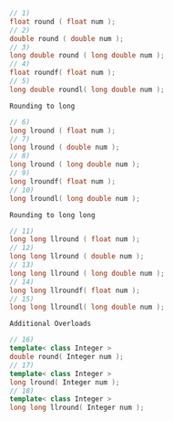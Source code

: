 ```cpp
// 1)
float round ( float num );
// 2)
double round ( double num );
// 3)
long double round ( long double num );
// 4)
float roundf( float num );
// 5)
long double roundl( long double num );
```

`Rounding to long` 

```cpp
// 6)
long lround ( float num );
// 7)
long lround ( double num );
// 8)
long lround ( long double num );
// 9)
long lroundf( float num );
// 10)
long lroundl( long double num );
```

`Rounding to long long` 

```cpp
// 11)
long long llround ( float num );
// 12)
long long llround ( double num );
// 13)
long long llround ( long double num );
// 14)
long long llroundf( float num );
// 15)
long long llroundl( long double num );
```

`Additional Overloads`

```cpp
// 16)
template< class Integer >
double round( Integer num );
// 17)
template< class Integer >
long lround( Integer num );
// 18)
template< class Integer >
long long llround( Integer num );
```